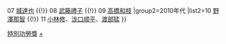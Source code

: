 {{Navbox
|name=聲優獎特別功勞獎
|title=[[聲優獎|<span style="color:#dd8;">聲優獎</span>]]特別功勞獎
|listclass = hlist
|basestyle=background-color:#000153;color:#dd8
|group1=2000年代
|list1=06 [[富山敬]] {{!}} 07 [[城達也]] {{!}} 08 [[武藤禮子]] {{!}} 09 [[高橋和枝]]
|group2=2010年代
|list2=10 [[野澤那智]] {{!}} 11 [[小林修]]、[[泷口顺平]]、[[渡部猛]]
}}
<noinclude>
[[Category:聲優獎模板|特別功勞獎]]
[[Category:聲優獎特別功勞獎得主|+]]
</noinclude>